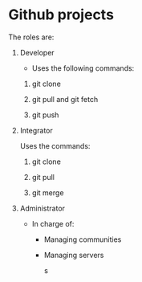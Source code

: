 # Github projects

The roles are:

1.  Developer

    -   Uses the following commands:

    1.  git clone

    2.  git pull and git fetch

    3.  git push

2.  Integrator

    Uses the commands:

    1.  git clone

    2.  git pull

    3.  git merge

3.  Administrator

    -   In charge of:

        -   Managing communities

        -   Managing servers

            s
